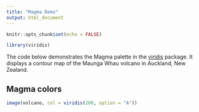 ```yaml
---
title: "Magma Demo"
output: html_document
---
```



```r
knitr::opts_chunk$set(echo = FALSE)
```

```r
library(viridis)
```

The code below demonstrates the Magma palette in the [viridis](https://github.com/sjmgarnier/viridis) package. It displays a contour map of the Maunga Whau volcano in Auckland, New Zealand.

## Magma colors

```r
image(volcano, col = viridis(200, option = "A"))
```
